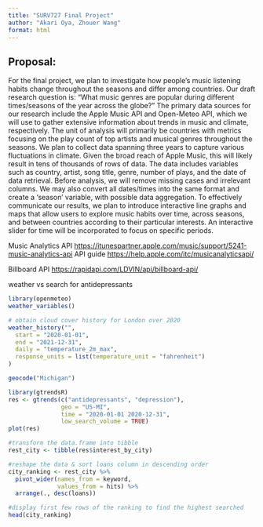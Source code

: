 ```yaml
---
title: "SURV727 Final Project"
author: "Akari Oya, Zhouer Wang"
format: html
---
```


## Proposal:
For the final project, we plan to investigate how people's music listening habits change throughout the seasons and differ among countries. Our draft research question is: "What music genres are popular during different times/seasons of the year across the globe?" The primary data
sources for our research include the Apple Music API and Open-Meteo API, which we will use to gather extensive information about trends in music and climate, respectively. The unit of analysis will primarily be countries with metrics focusing on the play count of top artists and musical genres throughout the seasons. We plan to collect data spanning three years to capture various fluctuations in climate. Given the broad reach of Apple Music, this will likely result in tens of thousands of rows of data. The data includes variables such as country, artist, song title, genre, number of plays, and the date of data retrieval. Before analysis, we will remove missing cases and irrelevant columns. We may also convert all dates/times into the same format and create a 'season' variable, with possible data aggregation. To effectively communicate our results, we plan to introduce interactive line graphs and maps that allow users to explore music habits over time, across seasons, and between countries according to their particular interests. An interactive slider for time will be incorporated to focus on specific periods.

Music Analytics API <https://itunespartner.apple.com/music/support/5241-music-analytics-api>
API guide <https://help.apple.com/itc/musicanalyticsapi/>

Billboard API <https://rapidapi.com/LDVIN/api/billboard-api/>

weather vs search for antidepressants

```r
library(openmeteo)
weather_variables()

# obtain cloud cover history for London over 2020
weather_history("",
  start = "2020-01-01",
  end = "2021-12-31",
  daily = "temperature_2m_max",
  response_units = list(temperature_unit = "fahrenheit") 
)

geocode("Michigan")

```
```r

library(gtrendsR)
res <- gtrends(c("antidepressants", "depression"), 
               geo = "US-MI", 
               time = "2020-01-01 2020-12-31", 
               low_search_volume = TRUE)
plot(res)

#transform the data.frame into tibble
rest_city <- tibble(res$interest_by_city)

#reshape the data & sort loans column in descending order
city_ranking <- rest_city %>%
  pivot_wider(names_from = keyword, 
              values_from = hits) %>%
  arrange(., desc(loans))

#display first few rows of the ranking to find the highest searched
head(city_ranking)
```

